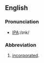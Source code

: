 ==English==

===Pronunciation===
*[[w:International Phonetic Alphabet|IPA]]:/ɪnk/

===Abbreviation===
{{infl|en|abbreviation}}
# [[incorporated]].